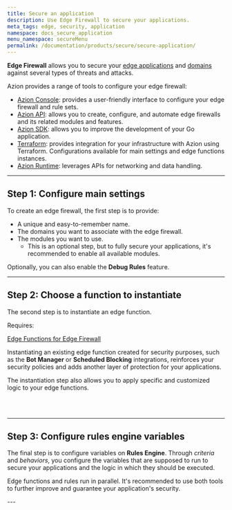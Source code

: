 ```yaml
---
title: Secure an application
description: Use Edge Firewall to secure your applications.
meta_tags: edge, security, application
namespace: docs_secure_application
menu_namespace: secureMenu
permalink: /documentation/products/secure/secure-application/
---
```



**Edge Firewall** allows you to secure your [edge applications](/en/documentation/products/guides/build/build-an-application/) and [domains](/en/documentation/products/guides/configure-a-domain/) against several types of threats and attacks.

Azion provides a range of tools to configure your edge firewall:

- [Azion Console](https://console.azion.com): provides a user-friendly interface to configure your edge firewall and rule sets.
- [Azion API](https://api.azion.com/#e21929ff-f172-44d0-a3dc-58ecc11b652e): allows you to create, configure, and automate edge firewalls and its related modules and features.
- [Azion SDK](/en/documentation/products/secure/automate/sdk/): allows you to improve the development of your Go application.
- [Terraform](/en/documentation/products/secure/automate/terraform/): provides integration for your infrastructure with Azion using Terraform. Configurations available for main settings and edge functions instances.
- [Azion Runtime](/en/documentation/products/secure/automate/functions/): leverages APIs for networking and data handling.

---

## Step 1: Configure main settings

To create an edge firewall, the first step is to provide:

- A unique and easy-to-remember name.
- The domains you want to associate with the edge firewall.
- The modules you want to use.
    - This is an optional step, but to fully secure your applications, it's recommended to enable all available modules.

Optionally, you can also enable the **Debug Rules** feature.

<LinkButton link="/en/documentation/products/guides/secure/edge-firewall-configure-main-settings/" label="go to configure main settings guide" severity="secondary" />

---

## Step 2: Choose a function to instantiate

The second step is to instantiate an edge function.

Requires:

<Tag severity="info" client:only="vue">[Edge Functions for Edge Firewall](/en/documentation/products/secure/edge-firewall/edge-functions/)</Tag>

Instantiating an existing edge function created for security purposes, such as the **Bot Manager** or **Scheduled Blocking** integrations, reinforces your security policies and adds another layer of protection for your applications.

The instantiation step also allows you to apply specific and customized logic to your edge functions.

<LinkButton link="/en/documentation/products/guides/secure/instantiate-edge-functions/" label="go to instantiate Edge Functions guide" severity="secondary" /> <br></br>

<LinkButton link="/en/documentation/products/guides/secure/manage-bots/" label="go to manage bots guide" severity="secondary" />

---

## Step 3: Configure rules engine variables

The final step is to configure variables on **Rules Engine**. Through *criteria* and *behaviors*, you configure the variables that are supposed to run to secure your applications and the logic in which they should be executed.

Edge functions and rules run in parallel. It's recommended to use both tools to further improve and guarantee your application's security.

<LinkButton link="/en/documentation/products/guides/secure/work-with-rules-engine/" label="go to work with Rules Engine guide" severity="secondary" />
---

